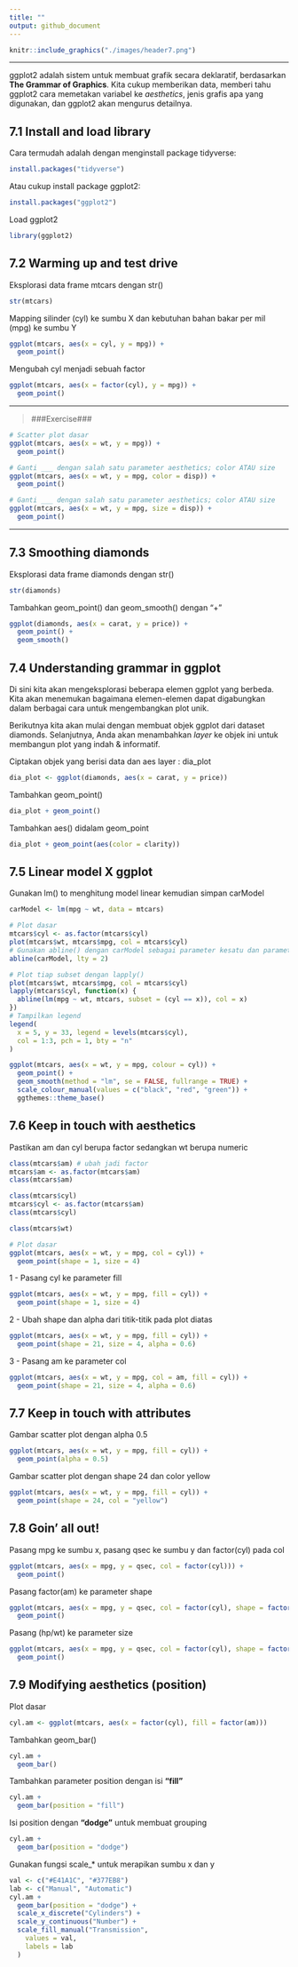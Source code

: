 ```yaml
---
title: ""
output: github_document
---
```


```r
knitr::include_graphics("./images/header7.png")
```

***

ggplot2 adalah sistem untuk membuat grafik secara deklaratif, berdasarkan **The Grammar of Graphics**. Kita cukup memberikan data, memberi tahu ggplot2 cara memetakan variabel ke *aesthetics*, jenis grafis apa yang digunakan, dan ggplot2 akan mengurus detailnya.

## 7.1 Install and load library

Cara termudah adalah dengan menginstall package tidyverse:
```r
install.packages("tidyverse")
```

Atau cukup install package ggplot2:
```r
install.packages("ggplot2")
```

Load ggplot2
```r
library(ggplot2)
```

## 7.2 Warming up and test drive

Eksplorasi data frame mtcars dengan str()
```r
str(mtcars)
```

Mapping silinder (cyl) ke sumbu X dan kebutuhan bahan bakar per mil (mpg) ke sumbu Y
```r
ggplot(mtcars, aes(x = cyl, y = mpg)) +
  geom_point()
```

Mengubah cyl menjadi sebuah factor
```r
ggplot(mtcars, aes(x = factor(cyl), y = mpg)) +
  geom_point()
```

***
> ###Exercise###

```r
# Scatter plot dasar
ggplot(mtcars, aes(x = wt, y = mpg)) +
  geom_point()
```

```r
# Ganti ___ dengan salah satu parameter aesthetics; color ATAU size
ggplot(mtcars, aes(x = wt, y = mpg, color = disp)) +
  geom_point()
```

```r
# Ganti ___ dengan salah satu parameter aesthetics; color ATAU size
ggplot(mtcars, aes(x = wt, y = mpg, size = disp)) +
  geom_point()
```

***

## 7.3 Smoothing diamonds

Eksplorasi data frame diamonds dengan str()
```r
str(diamonds)
```

Tambahkan geom_point() dan geom_smooth() dengan "+"
```r
ggplot(diamonds, aes(x = carat, y = price)) +
  geom_point() +
  geom_smooth()
```

## 7.4 Understanding grammar in ggplot

Di sini kita akan mengeksplorasi beberapa elemen ggplot yang berbeda. Kita akan menemukan bagaimana elemen-elemen dapat digabungkan dalam berbagai cara untuk mengembangkan plot unik.

Berikutnya kita akan mulai dengan membuat objek ggplot dari dataset diamonds. Selanjutnya, Anda akan menambahkan *layer* ke objek ini untuk membangun plot yang indah & informatif.

Ciptakan objek yang berisi data dan aes layer : dia_plot
```r
dia_plot <- ggplot(diamonds, aes(x = carat, y = price))
```

Tambahkan geom_point()
```r
dia_plot + geom_point()
```

Tambahkan aes() didalam geom_point
```r
dia_plot + geom_point(aes(color = clarity))
```

## 7.5 Linear model X ggplot

Gunakan lm() to menghitung model linear kemudian simpan carModel
```r
carModel <- lm(mpg ~ wt, data = mtcars)
```

```r
# Plot dasar
mtcars$cyl <- as.factor(mtcars$cyl)
plot(mtcars$wt, mtcars$mpg, col = mtcars$cyl)
# Gunakan abline() dengan carModel sebagai parameter kesatu dan parameter lty diisi 2
abline(carModel, lty = 2)
```

```r
# Plot tiap subset dengan lapply()
plot(mtcars$wt, mtcars$mpg, col = mtcars$cyl)
lapply(mtcars$cyl, function(x) {
  abline(lm(mpg ~ wt, mtcars, subset = (cyl == x)), col = x)
})
# Tampilkan legend
legend(
  x = 5, y = 33, legend = levels(mtcars$cyl),
  col = 1:3, pch = 1, bty = "n"
)
```

```r
ggplot(mtcars, aes(x = wt, y = mpg, colour = cyl)) +
  geom_point() +
  geom_smooth(method = "lm", se = FALSE, fullrange = TRUE) +
  scale_colour_manual(values = c("black", "red", "green")) +
  ggthemes::theme_base()
```

## 7.6 Keep in touch with **aesthetics**

Pastikan am dan cyl berupa factor sedangkan wt berupa numeric
```r
class(mtcars$am) # ubah jadi factor
mtcars$am <- as.factor(mtcars$am)
class(mtcars$am)

class(mtcars$cyl)
mtcars$cyl <- as.factor(mtcars$am)
class(mtcars$cyl)

class(mtcars$wt)
```

```r
# Plot dasar
ggplot(mtcars, aes(x = wt, y = mpg, col = cyl)) +
  geom_point(shape = 1, size = 4)
```

1 - Pasang cyl ke parameter fill
```r
ggplot(mtcars, aes(x = wt, y = mpg, fill = cyl)) +
  geom_point(shape = 1, size = 4)
```

2 - Ubah shape dan alpha dari titik-titik pada plot diatas
```r
ggplot(mtcars, aes(x = wt, y = mpg, fill = cyl)) +
  geom_point(shape = 21, size = 4, alpha = 0.6)
```

3 - Pasang am ke parameter col
```r
ggplot(mtcars, aes(x = wt, y = mpg, col = am, fill = cyl)) +
  geom_point(shape = 21, size = 4, alpha = 0.6)
```

## 7.7 Keep in touch with **attributes**

Gambar scatter plot dengan alpha 0.5
```r
ggplot(mtcars, aes(x = wt, y = mpg, fill = cyl)) +
  geom_point(alpha = 0.5)
```

Gambar scatter plot dengan shape 24 dan color yellow
```r
ggplot(mtcars, aes(x = wt, y = mpg, fill = cyl)) +
  geom_point(shape = 24, col = "yellow")
```

## 7.8 Goin' all out!

Pasang mpg ke sumbu x, pasang qsec ke sumbu y dan factor(cyl) pada col
```r
ggplot(mtcars, aes(x = mpg, y = qsec, col = factor(cyl))) +
  geom_point()
```

Pasang factor(am) ke parameter shape
```r
ggplot(mtcars, aes(x = mpg, y = qsec, col = factor(cyl), shape = factor(am))) +
  geom_point()
```

Pasang (hp/wt) ke parameter size
```r
ggplot(mtcars, aes(x = mpg, y = qsec, col = factor(cyl), shape = factor(am), size = (hp / wt))) +
  geom_point()
```

## 7.9 Modifying aesthetics (position)

Plot dasar
```r
cyl.am <- ggplot(mtcars, aes(x = factor(cyl), fill = factor(am)))
```

Tambahkan geom_bar()
```r
cyl.am +
  geom_bar()
```

Tambahkan parameter position dengan isi **"fill"**
```r
cyl.am +
  geom_bar(position = "fill")
```

Isi position dengan **"dodge"** untuk membuat grouping
```r
cyl.am +
  geom_bar(position = "dodge")
```

Gunakan fungsi scale_* untuk merapikan sumbu x dan y
```r
val <- c("#E41A1C", "#377EB8")
lab <- c("Manual", "Automatic")
cyl.am +
  geom_bar(position = "dodge") +
  scale_x_discrete("Cylinders") +
  scale_y_continuous("Number") +
  scale_fill_manual("Transmission",
    values = val,
    labels = lab
  )
```
